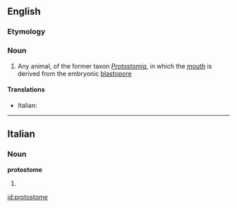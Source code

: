 ==English==
{{wikipedia}}
===Etymology===
{{confix|proto|stome}}

===Noun===
{{en-noun}}

# Any animal, of the former taxon ''[[Protostomia]]'', in which the [[mouth]] is derived from the embryonic [[blastopore]]

====Translations====
{{trans-top|animal in which the mouth is derived from the embryonic blastophore}}
* Italian: {{t|it|protostoma|f}}
{{trans-mid}}
{{trans-bottom}}

----

==Italian==

===Noun===
'''protostome''' {{m}}

# {{plural of|protostoma|lang=it}}

[[id:protostome]]